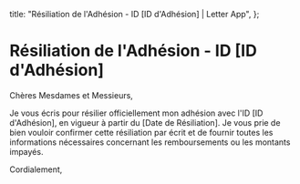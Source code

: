   title: "Résiliation de l'Adhésion - ID [ID d'Adhésion] | Letter App",
};

# Résiliation de l'Adhésion - ID [ID d'Adhésion]

Chères Mesdames et Messieurs,

Je vous écris pour résilier officiellement mon adhésion avec l'ID [ID d'Adhésion], en vigueur à partir du [Date de Résiliation]. Je vous prie de bien vouloir confirmer cette résiliation par écrit et de fournir toutes les informations nécessaires concernant les remboursements ou les montants impayés.

Cordialement,

